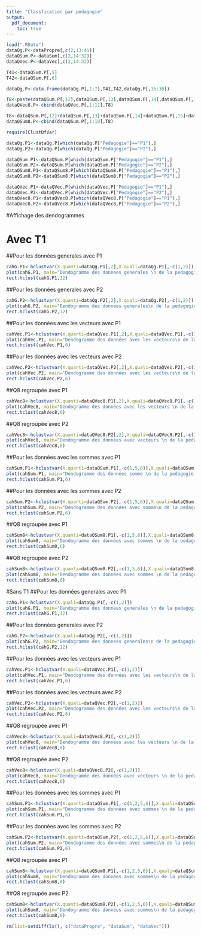 ```yaml
---
title: "Classfication par pedagogie"
output:
  pdf_document:
    toc: true
---
```



```r
load(".RData")
dataQg.P<-dataPropre[,c(2,13:41)]
dataQSum.P<-dataSum[,c(2,14:32)]
dataQVec.P<-dataVec[,c(2,14:32)]
```

```r
T41<-dataQSum.P[,5]
T42<-dataQSum.P[,6]
```

```r
dataQg.P<-data.frame(dataQg.P[,1:7],T41,T42,dataQg.P[,16:30])
```



```r
T8<-paste(dataQSum.P[,12],dataQSum.P[,13],dataQSum.P[,14],dataQSum.P[,15],dataQSum.P[,16],dataQSum.P[,17],dataQSum.P[,18],dataQSum.P[,19],dataQSum.P[,20],sep="")
dataQVec8.P<-cbind(dataQVec.P[,1:11],T8)
```

```r
T8<-dataQSum.P[,12]+dataQSum.P[,13]+dataQSum.P[,14]+dataQSum.P[,15]+dataQSum.P[,16]+dataQSum.P[,17]+dataQSum.P[,18]+dataQSum.P[,19]+dataQSum.P[,20]
dataQSum8.P<-cbind(dataQSum.P[,1:10],T8)
```


```r
require(ClustOfVar)

dataQg.P1<-dataQg.P[which(dataQg.P["Pedagogie"]=="P1"),]
dataQg.P2<-dataQg.P[which(dataQg.P["Pedagogie"]=="P2"),]

dataQSum.P1<-dataQSum.P[which(dataQSum.P["Pedagogie"]=="P1"),]
dataQSum.P2<-dataQSum.P[which(dataQSum.P["Pedagogie"]=="P2"),]
dataQSum8.P1<-dataQSum8.P[which(dataQSum8.P["Pedagogie"]=="P1"),]
dataQSum8.P2<-dataQSum8.P[which(dataQSum8.P["Pedagogie"]=="P2"),]

dataQVec.P1<-dataQVec.P[which(dataQVec.P["Pedagogie"]=="P1"),]
dataQVec.P2<-dataQVec.P[which(dataQVec.P["Pedagogie"]=="P2"),]
dataQVec8.P1<-dataQVec8.P[which(dataQVec8.P["Pedagogie"]=="P1"),]
dataQVec8.P2<-dataQVec8.P[which(dataQVec8.P["Pedagogie"]=="P2"),]
```


#Affichage des dendogrammes

# Avec T1 
##Pour les données generales avec P1
```r
cahG.P1<-hclustvar(X.quanti=dataQg.P1[,2],X.quali=dataQg.P1[,-c(1,2)])
plot(cahG.P1, main="Dendogramme des donnees generales \n de la pedagogie P1")
rect.hclust(cahG.P1,12)
```

##Pour les données generales avec P2
```r
cahG.P2<-hclustvar(X.quanti=dataQg.P2[,2],X.quali=dataQg.P2[,-c(1,2)])
plot(cahG.P2, main="Dendogramme des donnees generales\n de la pedagogie P2")
rect.hclust(cahG.P2,12)
```

##Pour les données avec les vecteurs avec P1
```r
cahVec.P1<-hclustvar(X.quanti=dataQVec.P1[,2],X.quali=dataQVec.P1[,-c(1,2)])
plot(cahVec.P1, main="Dendogramme des données avec les vecteurs\n de la pedagogie P1")
rect.hclust(cahVec.P1,6)
```

##Pour les données avec les vecteurs avec P2
```r
cahVec.P2<-hclustvar(X.quanti=dataQVec.P2[,2],X.quali=dataQVec.P2[,-c(1,2)])
plot(cahVec.P2, main="Dendogramme des données avec les vecteurs\n de la pedagogie P2")
rect.hclust(cahVec.P2,6)
```

##Q8 regroupée avec P1
```r
cahVec8<-hclustvar(X.quanti=dataQVec8.P1[,2],X.quali=dataQVec8.P1[,-c(1,2)])
plot(cahVec8, main="Dendogramme des données avec les vecteurs \n de la pedagogie P1 et Q8 regroupée")
rect.hclust(cahVec8,6)

```

##Q8 regroupée avec P2

```r
cahVec8<-hclustvar(X.quanti=dataQVec8.P2[,2],X.quali=dataQVec8.P2[,-c(1,2)])
plot(cahVec8, main="Dendogramme des données avec vecteurs \n de la pedagogie P2 et Q8 regroupée")
rect.hclust(cahVec8,6)

```




##Pour les données avec les sommes avec P1

```r
cahSum.P1<-hclustvar(X.quanti=dataQSum.P1[,-c(1,5,6)],X.quali=dataQSum.P1[,c(5,6)])
plot(cahSum.P1, main="Dendogramme des données somme \n de la pedagogie P1")
rect.hclust(cahSum.P1,6)
```

##Pour les données avec les sommes avec P2
```r
cahSum.P2<-hclustvar(X.quanti=dataQSum.P2[,-c(1,5,6)],X.quali=dataQSum.P2[,c(5,6)])
plot(cahSum.P2, main="Dendogramme des données avec somme\n de la pedagogie P2")
rect.hclust(cahSum.P2,6)
```

##Q8 regroupée avec P1
```r
cahSum8<-hclustvar(X.quanti=dataQSum8.P1[,-c(1,5,6)],X.quali=dataQSum8.P1[,c(5,6)])
plot(cahSum8, main="Dendogramme des données avec sommes \n de la pedagogie P1 et Q8 regroupée")
rect.hclust(cahSum8,6)

```

##Q8 regroupée avec P2
```r
cahSum8<-hclustvar(X.quanti=dataQSum8.P2[,-c(1,5,6)],X.quali=dataQSum8.P2[,c(5,6)])
plot(cahSum8, main="Dendogramme des données avec sommes \n de la pedagogie P2 et Q8 regroupée")
rect.hclust(cahSum8,6)

```

#Sans T1
##Pour les données generales avec P1
```r
cahG.P1<-hclustvar(X.quali=dataQg.P1[,-c(1,2)])
plot(cahG.P1, main="Dendogramme des donnees generales \n de la pedagogie P1")
rect.hclust(cahG.P1,12)
```

##Pour les données generales avec P2
```r
cahG.P2<-hclustvar(X.quali=dataQg.P2[,-c(1,2)])
plot(cahG.P2, main="Dendogramme des donnees generales\n de la pedagogie P2")
rect.hclust(cahG.P2,12)
```

##Pour les données avec les vecteurs avec P1
```r
cahVec.P1<-hclustvar(X.quali=dataQVec.P1[,-c(1,2)])
plot(cahVec.P1, main="Dendogramme des données avec les vecteurs\n de la pedagogie P1")
rect.hclust(cahVec.P1,6)
```

##Pour les données avec les vecteurs avec P2
```r
cahVec.P2<-hclustvar(X.quali=dataQVec.P2[,-c(1,2)])
plot(cahVec.P2, main="Dendogramme des données avec les vecteurs\n de la pedagogie P2")
rect.hclust(cahVec.P2,6)
```

##Q8 regroupée avec P1
```r
cahVec8<-hclustvar(X.quali=dataQVec8.P1[,-c(1,2)])
plot(cahVec8, main="Dendogramme des données avec les vecteurs \n de la pedagogie P1 et Q8 regroupée")
rect.hclust(cahVec8,6)

```

##Q8 regroupée avec P2

```r
cahVec8<-hclustvar(X.quali=dataQVec8.P2[,-c(1,2)])
plot(cahVec8, main="Dendogramme des données avec vecteurs \n de la pedagogie P2 et Q8 regroupée")
rect.hclust(cahVec8,6)

```




##Pour les données avec les sommes avec P1

```r
cahSum.P1<-hclustvar(X.quanti=dataQSum.P1[,-c(1,2,5,6)],X.quali=dataQSum.P1[,c(5,6)])
plot(cahSum.P1, main="Dendogramme des données avec sommes \n de la pedagogie P1")
rect.hclust(cahSum.P1,6)
```

##Pour les données avec les sommes avec P2
```r
cahSum.P2<-hclustvar(X.quanti=dataQSum.P2[,-c(1,2,5,6)],X.quali=dataQSum.P2[,c(5,6)])
plot(cahSum.P2, main="Dendogramme des données avec sommes\n de la pedagogie P2")
rect.hclust(cahSum.P2,6)
```

##Q8 regroupée avec P1
```r
cahSum8<-hclustvar(X.quanti=dataQSum8.P1[,-c(1,2,5,6)],X.quali=dataQSum8.P1[,c(5,6)])
plot(cahSum8, main="Dendogramme des données avec sommes\n de la pedagogie P1 et Q8 regroupée")
rect.hclust(cahSum8,6)

```

##Q8 regroupée avec P2
```r
cahSum8<-hclustvar(X.quanti=dataQSum8.P2[,-c(1,2,5,6)],X.quali=dataQSum8.P2[,c(5,6)])
plot(cahSum8, main="Dendogramme des données avec sommes\n de la pedagogie P2 et Q8 regroupée")
rect.hclust(cahSum8,6)

```


```r

rm(list=setdiff(ls(), c("dataPropre", "dataSum", "dataVec")))
```